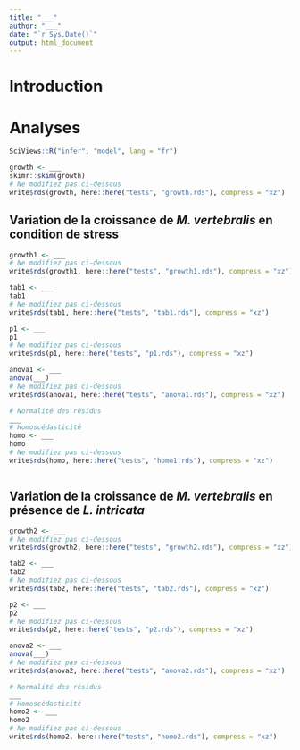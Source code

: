 ```yaml
---
title: "___"
author: "___"
date: "`r Sys.Date()`"
output: html_document
---
```


# Introduction

<!--% Rédigez une introduction en 2 à 4 phrases sur *Marginopora vertebralis* Quoy & Gaimard, 1830 et sur *Laurencia intricata* J.V.Lamouroux, 1813.-->

# Analyses

```r
SciViews::R("infer", "model", lang = "fr")
```

<!--% Importez le tableau growth.rds depuis le dossier data. -->

```r
growth <- ___
skimr::skim(growth)
# Ne modifiez pas ci-dessous
write$rds(growth, here::here("tests", "growth.rds"), compress = "xz")
```

## Variation de la croissance de *M. vertebralis* en condition de stress

<!--% Sélectionnez uniquement les observations réalisées sur *M. vertebralis* seul. -->

```r
growth1 <- ___
# Ne modifiez pas ci-dessous
write$rds(growth1, here::here("tests", "growth1.rds"), compress = "xz")
```

<!--% Réalisez un tableau résumant l'expérience avec des descripteurs numériques pertinents. -->

```r
tab1 <- ___
tab1
# Ne modifiez pas ci-dessous
write$rds(tab1, here::here("tests", "tab1.rds"), compress = "xz")
```

<!--% Réalisez un nuage de points pertinent qui présente la moyenne et l'erreur standard afin d'illustrer la situation. -->

```r
p1 <- ___
p1
# Ne modifiez pas ci-dessous
write$rds(p1, here::here("tests", "p1.rds"), compress = "xz")
```

<!--% Décrivez le graphique et le tableau réalisé en 3 à 4 phrases. -->

<!--% Réalisez l'ANOVA à un facteur en utilisant la variable `temp_ph` pour les groupes (qui est la combinaison de la variable `temp` et de la variable `ph`). -->

```r
anova1 <- ___
anova(___)  
# Ne modifiez pas ci-dessous
write$rds(anova1, here::here("tests", "anova1.rds"), compress = "xz")
```

<!--% Vérifiez les conditions d'application de l'ANOVA à un facteur. -->

```r
# Normalité des résidus
___
# Homoscédasticité
homo <- ___
homo
# Ne modifiez pas ci-dessous
write$rds(homo, here::here("tests", "homo1.rds"), compress = "xz")
```

<!--% Réalisez le test de comparaison multiple, si cela est justifié. Sinon laissez ce chunk vide. -->

```r

```

<!--% Interprétez en 5 lignes votre anova à 1 facteur. Soyez complet ! Traitez de la description statistique et biologique. N'oubliez pas les conditions d'application du test..-->

## Variation de la croissance de *M. vertebralis* en présence de *L. intricata*

<!--% Sélectionnez uniquement les observations réalisées sur *M. vertebralis* associé à *L. intricata*. -->

```r
growth2 <- ___
# Ne modifiez pas ci-dessous
write$rds(growth2, here::here("tests", "growth2.rds"), compress = "xz")
```

<!--% Réalisez un tableau résumant l'expérience avec des descripteurs numériques pertinents. -->

```r
tab2 <- ___
tab2
# Ne modifiez pas ci-dessous
write$rds(tab2, here::here("tests", "tab2.rds"), compress = "xz")
```

<!--% Réalisez un nuage de points pertinent qui comprend la moyenne et l'erreur standard afin d'illustrer la situation. -->

```r
p2 <- ___
p2
# Ne modifiez pas ci-dessous
write$rds(p2, here::here("tests", "p2.rds"), compress = "xz")
```

<!--% Décrivez le graphique réalisé en 2 à 3 phrases. -->

<!--% Réalisez l'ANOVA à un facteur en utilisant la variable `temp_ph` pour le regroupement (combinaison de la variable `temp` et de la variable `ph`). -->

```r
anova2 <- ___
anova(___)  
# Ne modifiez pas ci-dessous
write$rds(anova2, here::here("tests", "anova2.rds"), compress = "xz")
```

<!--% Vérifiez les conditions d'application de l'ANOVA à un facteur. -->

```r
# Normalité des résidus
___
# Homoscédasticité
homo2 <- ___
homo2
# Ne modifiez pas ci-dessous
write$rds(homo2, here::here("tests", "homo2.rds"), compress = "xz")
```

<!--% Réalisez le test de comparaison multiple, si cela est justifié. Sinon laissez ce chunk vide. -->

```r

```

<!--% Interprétez en 5 lignes votre ANOVA à 1 facteur. Soyez complet ! Traitez de la description statistique et biologique. N'oubliez pas les conditions d'application du test. -->

<!--% BONUS : Comparez votre graphique réalisé dans le chunk `descri1` par rapport à celui proposé par les auteurs de la publication en 2 à 3 phrases. -->

